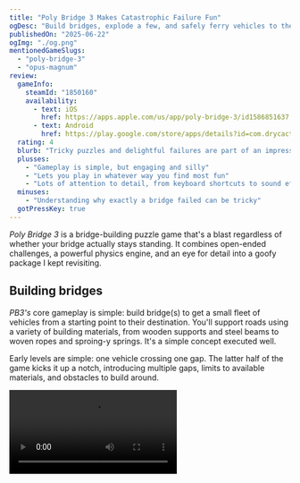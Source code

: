 ```yaml
---
title: "Poly Bridge 3 Makes Catastrophic Failure Fun"
ogDesc: "Build bridges, explode a few, and safely ferry vehicles to their destinations."
publishedOn: "2025-06-22"
ogImg: "./og.png"
mentionedGameSlugs:
  - "poly-bridge-3"
  - "opus-magnum"
review:
  gameInfo:
    steamId: "1850160"
    availability:
      - text: iOS
        href: https://apps.apple.com/us/app/poly-bridge-3/id1586851637
      - text: Android
        href: https://play.google.com/store/apps/details?id=com.drycactus.polybridge3&hl=en_US
  rating: 4
  blurb: "Tricky puzzles and delightful failures are part of an impressive experience."
  plusses:
    - "Gameplay is simple, but engaging and silly"
    - "Lets you play in whatever way you find most fun"
    - "Lots of attention to detail, from keyboard shortcuts to sound effects"
  minuses:
    - "Understanding why exactly a bridge failed can be tricky"
  gotPressKey: true
---
```


_Poly Bridge 3_ is a bridge-building puzzle game that's a blast regardless of whether your bridge actually stays standing. It combines open-ended challenges, a powerful physics engine, and an eye for detail into a goofy package I kept revisiting.

<YoutubeEmbed youtubeId="e5tSnAh3P14" />

## Building bridges

_PB3's_ core gameplay is simple: build bridge(s) to get a small fleet of vehicles from a starting point to their destination. You'll support roads using a variety of building materials, from wooden supports and steel beams to woven ropes and sproing-y springs. It's a simple concept executed well.

Early levels are simple: one vehicle crossing one gap. The latter half of the game kicks it up a notch, introducing multiple gaps, limits to available materials, and obstacles to build around.

<Video src="/videos/polybridge/drawbridge.mp4" />

The only requirement to complete each level is that all vehicles successfully reach their targets. For an optional challenge, each level includes a "par" for the money you can spend on materials. There's no penalty for exceeding that limit, but your par status is noted in level select (to motivate completionists).

![](./level-select.png)

There are enough permutations (locale, vehicles, gap shape, etc.) that the levels themselves don't feel repetitive. That said, the gameplay _itself_ can feel same-y eventually if you're not actively trying to stay under budget.

Triangles are the strongest shape, so you'll end up with a lot of similar designs unless you're making it a point to try new things. How weird a design can you make that still completes the level?

<Video src="/videos/polybridge/ramp.mp4" />

You don't have to use triangles at all if you have other ways of supporting your bridge. There's a _lot_ of design freedom, which I found impressive.

## ...and knocking them down

I love how _Poly Bridge 3_ leans into failure as a core mechanic. When a bridge fails, it does so with a spectacular ragdoll-style explosion where bits go every which way.

<Video src="/videos/polybridge/boom.mp4" />

Best of all, intact bridges are _not_ a requirement for completing a level. Learning what destruction you can leave while still finishing a level provided a funny little side-quest throughout the campaign.

<Video src="/videos/polybridge/nailed-it.mp4" />

For the perfectionists among you, the game gives you tools to narrow down points of failure when they happen. Back in the "builder" view after a bridge has failed, there's a helpful indicator to mark which segment of building material failed first.

![](./broken.png)

Also, you can dynamically see the level of strain each piece is under while there's a vehicle on it. Unfortunately, I haven't taken a physics class in a decade(?) so that isn’t especially useful to me (in the end, it was just a prompt to add semi-random additional supports around the weaker areas). I suspect experience in civil engineering would be useful here (but is by no means required).

![](./calvin-and-hobbes.jpg)

It would be useful if you could see those stress points while building as well, but it's a minor complaint. Switching between the test view and the building view was a single button, so switching between them was painless.

## Finding your fun

How you progress is up to you. You can beat the game by building the ugliest, most expensive bridges. Or, you can take time to really explore solutions to each level, making little optimizations as you go. It's up to you to find your fun.

The self-directed challenges of _PB3_ reminded me of one of my favorite [Zachtronics](https://www.zachtronics.com/) (RIP) games, [Opus Magnum](/games/opus-magnum/). Both games let you choose when you're done with a level: when you've gotten _any_ solution or when you've gotten one that meets specific resource criteria. (Strictly speaking, Opus Magnum doesn't have arbitrary cutoffs, but you're encouraged to optimize each solution for one of price, speed, and area.) This flexibility is an elegant design choice that allows every player to do what's most fun for them.

If you're a player that wished the game would never end, there are weekly bridge-building challenges that will keep you coming back even after you've perfected every campaign level. There really is something for everyone.

## Everything else

The big parts of _PB3_ are great, but I was equally impressed with all the little touches. Great care was clearly put into the UI and UX of the game. Every interaction feels instantaneous, which makes for very good _feeling_ software. It sounds a little silly, but it really does make a difference. There's also keyboard shortcuts for everything and they're all configurable. These should be table stakes for games, but a lot of peers miss these marks. I'm not sure if its predecessors (_Poly Bridge_ 1 & 2, which I haven't played) were this polished, but color me impressed.

The building UI itself is very well thought out. There's an (optional) snap to grid that makes it easy to see how far you can stretch a strut before placing. It includes a tool to help build smooth curves and an auto-triangle tool for building strong bridges in fewer clicks.

Lastly, I loved the soundtrack; it set an adventurous yet relaxed tone to the experience. The acoustic guitar motifs gave equal parts "Americana road trip" and "quiet afternoon on the porch". It's by composer [Adrian Talens](https://adriantalens.com/) and is available on [all major streaming services](https://album.link/b/2558265264).

## In the end

There's much that _Poly Bridge 3_ does right: an engaging core gameplay loop, flexible fun, and an admirable attention to details. Best of all, flexibility in its goals means it can deliver joy to any sort of player: from those who want to optimize (me) to those who want a detailed sandbox to play in.

No game is perfect, but _Poly Bridge 3_ knows what it's going for and totally nails it.
